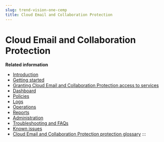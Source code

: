 ```yaml
---
slug: trend-vision-one-cemp
title: Cloud Email and Collaboration Protection
---
```

# Cloud Email and Collaboration Protection

**Related information**

- [Introduction](introduction-cloud-apps-section.mdx)
- [Getting started](getting-started-cloud-apps-section.mdx)
- [Granting Cloud Email and Collaboration Protection access to services](granting-access-services.mdx)
- [Dashboard](dashboard-cloud-apps.md "Monitor your network integrity with the dashboard.")
- [Policies](policies-cloud-apps.md "Define security policies for Cloud Email and Collaboration Protection to detect and take action on threats and data leakage.")
- [Logs](logs-reports-cecp.md "Analyze your system security and tailor cloud application and service protection by querying and viewing log information.")
- [Operations](operations.md "Triage and remediate security risks in your environment.")
- [Reports](reports-cloud-apps.md "Generates and views one-time and scheduled reports.")
- [Administration](administration-cloud-apps-section.mdx)
- [Troubleshooting and FAQs](troubleshooting-faqs.mdx)
- [Known issues](known-issues.mdx)
- [Cloud Email and Collaboration Protection protection glossary](cemp-glossary.mdx)
:::
